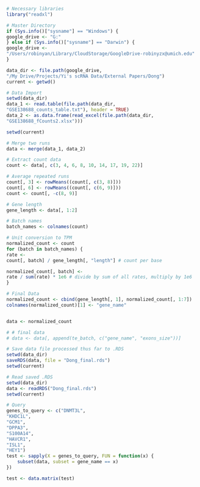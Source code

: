 ```{r}
# Necessary libraries
library("readxl")
```

```{r}
# Master Directory
if (Sys.info()["sysname"] == "Windows") {
google_drive <- "G:"
} else if (Sys.info()["sysname"] == "Darwin") {
google_drive <-
"/Users/robinyan/Library/CloudStorage/GoogleDrive-robinyzx@umich.edu"
}

data_dir <- file.path(google_drive,
"/My Drive/Projects/Yi's scRNA Data/External Papers/Dong")
current <- getwd()
```

```{r}
# Data Import
setwd(data_dir)
data_1 <- read.table(file.path(data_dir,
"GSE138688_counts_table.txt"), header = TRUE)
data_2 <- as.data.frame(read_excel(file.path(data_dir,
"GSE138688_fCounts2.xlsx")))

setwd(current)
```

```{r}
# Merge two runs
data <- merge(data_1, data_2)

# Extract count data
count <- data[, c(3, 4, 6, 8, 10, 14, 17, 19, 22)]

# Average repeated runs
count[, 3] <- rowMeans((count[, c(3, 8)]))
count[, 6] <- rowMeans((count[, c(6, 9)]))
count <- count[, -c(8, 9)]

# Gene length
gene_length <- data[, 1:2]

# Batch names
batch_names <- colnames(count)

# Unit conversion to TPM
normalized_count <- count
for (batch in batch_names) {
rate <-
count[, batch] / gene_length[, "length"] # count per base

normalized_count[, batch] <-
rate / sum(rate) * 1e6 # divide by sum of all rates, multiply by 1e6
}

# Final Data
normalized_count <- cbind(gene_length[, 1], normalized_count[, 1:7])
colnames(normalized_count)[1] <- "gene_name"


data <- normalized_count

# # final data
# data <- data[, append(te_batch, c("gene_name", "exons_size"))]
```

```{r}
# Save data file processed thus far to .RDS
setwd(data_dir)
saveRDS(data, file = "Dong_final.rds")
setwd(current)
```








```{r}
# Read saved .RDS
setwd(data_dir)
data <- readRDS("Dong_final.rds")
setwd(current)
```

```{r}
# Query
genes_to_query <- c("DNMT3L",
"KHDC1L",
"GCM1",
"DPPA3",
"S100A14",
"HAVCR1",
"ISL1",
"HEY1")
test <- sapply(X = genes_to_query, FUN = function(x) {
    subset(data, subset = gene_name == x)
})

test <- data.matrix(test)
```

```{r}
```